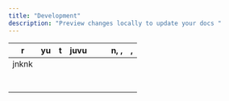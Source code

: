 ```yaml
---
title: "Development"
description: "Preview changes locally to update your docs "
---
```


| r     | yu | t | juvu | | | n, , | , |
| ----- | --- | --- | ---- | --- | --- | ---- | --- |
| jnknk |    |   |      | | |      |   |
|       |    |   |      | | |      |   |
|       |    |   |      | | |      |   |
|       |    |   |      | | |      |   |
|       |    |   |      | | |      |   |
|       |    |   |      | | |      |   |
|       |    |   |      | | |      |   |
|       |    |   |      | | |      |   |